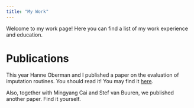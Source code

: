 ```yaml
---
title: "My Work"
---
```


Welcome to my work page! Here you can find a list of my work experience and education.

# Publications
This year Hanne Oberman and I published a paper on the evaluation of imputation routines. You should read it! You may find it [here](https://onlinelibrary.wiley.com/doi/full/10.1002/bimj.202200107).

Also, together with Mingyang Cai and Stef van Buuren, we published another paper. Find it yourself. 